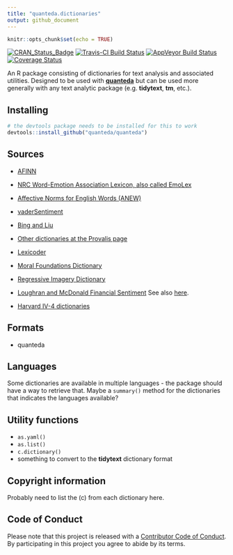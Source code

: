 ```yaml
---
title: "quanteda.dictionaries"
output: github_document
---
```


```r
knitr::opts_chunk$set(echo = TRUE)
```

[![CRAN_Status_Badge](http://www.r-pkg.org/badges/version/quanteda.dictionaries)](https://cran.r-project.org/package=quanteda.dictionaries)
[![Travis-CI Build Status](https://travis-ci.org/kbenoit/quanteda.dictionaries.svg?branch=master)](https://travis-ci.org/kbenoit/quanteda.dictionaries)
[![AppVeyor Build Status](https://ci.appveyor.com/api/projects/status/github/kbenoit/quanteda.dictionaries?branch=master&svg=true)](https://ci.appveyor.com/project/kbenoit/quanteda.dictionaries) 
[![Coverage Status](https://img.shields.io/codecov/c/github/kbenoit/quanteda.dictionaries/master.svg)](https://codecov.io/github/kbenoit/quanteda.dictionaries?branch=master)

An R package consisting of dictionaries for text analysis and associated utilities.  Designed to be used with [**quanteda**](http://quanteda.io) but can be used more generally with any text analytic package (e.g. **tidytext**, **tm**, etc.).

## Installing

```r
# the devtools package needs to be installed for this to work
devtools::install_github("quanteda/quanteda") 
```


## Sources

* [AFINN](http://www2.imm.dtu.dk/pubdb/views/publication_details.php?id=6010)

* [NRC Word-Emotion Association Lexicon, also called EmoLex](http://saifmohammad.com/WebPages/lexicons.html)

* [Affective Norms for English Words (ANEW)](http://csea.phhp.ufl.edu/media/anewmessage.html)

* [vaderSentiment](https://github.com/cjhutto/vaderSentiment)

* [Bing and Liu](https://www.cs.uic.edu/~liub/FBS/sentiment-analysis.html)

* [Other dictionaries at the Provalis page](https://provalisresearch.com/products/content-analysis-software/wordstat-dictionary/)

* [Lexicoder](http://www.lexicoder.com)

* [Moral Foundations Dictionary](http://www.moralfoundations.org/othermaterials)

* [Regressive Imagery Dictionary](http://www.kovcomp.co.uk/wordstat/RID.html)

* [Loughran and McDonald Financial Sentiment](http://www3.nd.edu/~mcdonald/Word_Lists.html) See also [here](http://sraf.nd.edu/textual-analysis/resources/).

* [Harvard IV-4 dictionaries](http://www.wjh.harvard.edu/~inquirer/homecat.htm)


## Formats

* quanteda

## Languages

Some dictionaries are available in multiple languages - the package should have a way to retrieve that.  Maybe a `summary()` method for the dictionaries that indicates the languages available?

## Utility functions

* `as.yaml()`  
* `as.list()`  
* `c.dictionary()`
* something to convert to the **tidytext** dictionary format

## Copyright information

Probably need to list the (c) from each dictionary here.

## Code of Conduct

Please note that this project is released with a [Contributor Code of Conduct](CONDUCT.md). By participating in this project you agree to abide by its terms.
